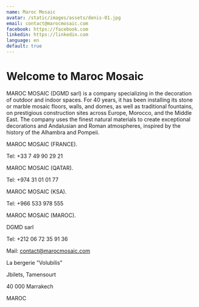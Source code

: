 ```yaml
---
name: Maroc Mosaic
avatar: /static/images/assets/denis-01.jpg
email: contact@marocmosaic.com
facebook: https://facebook.com
linkedin: https://linkedin.com
language: en
default: true
---
```


# Welcome to Maroc Mosaic

MAROC MOSAIC (DGMD sarl) is a company specializing in the decoration of outdoor and indoor spaces. For 40 years, it has been installing its stone or marble mosaic floors, walls, and domes, as well as traditional fountains, on prestigious construction sites across Europe, Morocco, and the Middle East. The company uses the finest natural materials to create exceptional decorations and Andalusian and Roman atmospheres, inspired by the history of the Alhambra and Pompeii.

MAROC MOSAIC (FRANCE).

Tel: +33 7 49 90 29 21

MAROC MOSAIC (QATAR).

Tel: +974 31 01 01 77

MAROC MOSAIC (KSA).

Tel: +966 533 978 555

 

MAROC MOSAIC (MAROC).

DGMD sarl

Tel: +212 06 72 35 91 36

Mail: contact@marocmosaic.com

La bergerie "Volubilis"

Jbilets, Tamensourt

40 000 Marrakech

MAROC